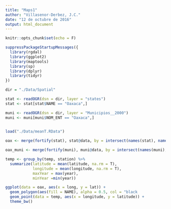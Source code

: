 ```yaml
---
title: "Maps1"
author: "Villasenor-Derbez, J.C."
date: "12 de octubre de 2016"
output: html_document
---
```


```r
knitr::opts_chunk$set(echo = F)
```

```r

suppressPackageStartupMessages({
  library(rgdal)
  library(ggplot2)
  library(maptools)
  library(sp)
  library(dplyr)
  library(tidyr)
})

```

```r

dir = "./Data/Spatial"

stat <- readOGR(dsn = dir, layer = "states")
stat <- stat[stat$NAME == "Oaxaca",]

muni <- readOGR(dsn = dir, layer = "Municipios__2000")
muni <- muni[muni$NOM_ENT == "Oaxaca",]
  

load("./Data/meanT.RData")

oax <- merge(fortify(stat), stat@data, by = intersect(names(stat), names(stat@data)))

oax_muni <- merge(fortify(muni), muni@data, by = intersect(names(muni), names(muni@data)))

temp <- group_by(temp, station) %>%
  summarize(latitude = mean(latitude, na.rm = T),
            longitude = mean(longitude, na.rm = T),
            maxYear = max(year),
            minYear =min(year))

```

```r

ggplot(data = oax, aes(x = long, y = lat)) +
  geom_polygon(aes(fill = NAME), alpha = 0.5, col = "black                                         ") +
  geom_point(data = temp, aes(x = longitude, y = latitude)) +
  theme_bw()

```


